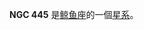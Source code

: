 {{NGCInfoBox|NGCID=NGC 445|發現者=阿爾伯特·馬爾夫|發現日期=1864年10月23日|其他編號=ZWG 385.47|曆元=J2000.0|赤經=1時14分52.6秒|赤緯=1°55'3"
|星座=鲸鱼座|星體=星系|星等=14.3|表面亮度=12.4|藍等=15.3}}

'''NGC 445''' 是[[鲸鱼座|鲸鱼座]]的一個[[星系|星系]]。

{{NGCReference|445}}
{{Catalogs|NGC=445}}

{{Galaxy-stub}}